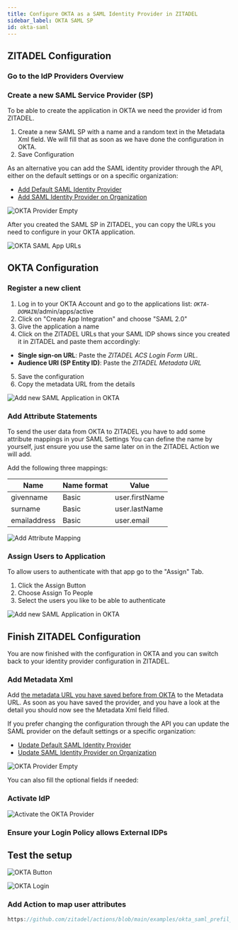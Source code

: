 ```yaml
---
title: Configure OKTA as a SAML Identity Provider in ZITADEL
sidebar_label: OKTA SAML SP
id: okta-saml
---
```



<Intro provider="OKTA"/>

## ZITADEL Configuration

### Go to the IdP Providers Overview

<IDPsOverview templates="SAML SP"/>

### Create a new SAML Service Provider (SP)

To be able to create the application in OKTA we need the provider id from ZITADEL.
1. Create a new SAML SP with a name and a random text in the Metadata Xml field.
We will fill that as soon as we have done the configuration in OKTA.
2. Save Configuration

As an alternative you can add the SAML identity provider through the API, either on the default settings or on a specific organization:
- [Add Default SAML Identity Provider](/docs/apis/resources/admin/admin-service-add-saml-provider)
- [Add SAML Identity Provider on Organization](/docs/apis/resources/mgmt/management-service-add-saml-provider)

![OKTA Provider Empty](/img/guides/zitadel_okta_saml_provider_empty.png)

After you created the SAML SP in ZITADEL, you can copy the URLs you need to configure in your OKTA application.

![OKTA SAML App URLs](/img/guides/zitadel_okta_saml_provider_urls.png)

## OKTA Configuration

### Register a new client

1. Log in to your OKTA Account and go to the applications list: *`OKTA-DOMAIN`*/admin/apps/active
2. Click on "Create App Integration" and choose "SAML 2.0"
3. Give the application a name
4. Click on the ZITADEL URLs that your SAML IDP shows since you created it in ZITADEL and paste them accordingly:
- **Single sign-on URL**: Paste the *ZITADEL ACS Login Form URL*.
- **Audience URI (SP Entity ID)**: Paste the *ZITADEL Metadata URL*
5. Save the configuration
6. Copy the metadata URL from the details

![Add new SAML Application in OKTA](/img/guides/okta_add_saml_app.png)

### Add Attribute Statements

To send the user data from OKTA to ZITADEL you have to add some attribute mappings in your SAML Settings
You can define the name by yourself, just ensure you use the same later on in the ZITADEL Action we will add.

Add the following three mappings:

| Name         | Name format | Value          |
| ------------ | ----------- |--------------- |
| givenname    | Basic       | user.firstName |
| surname      | Basic       | user.lastName  |
| emailaddress | Basic       | user.email     |

![Add Attribute Mapping ](/img/guides/okta_saml_attribute_mapping.png)

### Assign Users to Application

To allow users to authenticate with that app go to the "Assign" Tab.
1. Click the Assign Button
2. Choose Assign To People
3. Select the users you like to be able to authenticate

![Add new SAML Application in OKTA](/img/guides/okta_assign_user_to_app.png)

## Finish ZITADEL Configuration

You are now finished with the configuration in OKTA and you can switch back to your identity provider configuration in ZITADEL.

### Add Metadata Xml

Add [the metadata URL you have saved before from OKTA](#register-a-new-client) to the Metadata URL.
As soon as you have saved the provider, and you have a look at the detail you should now see the Metadata Xml field filled.

If you prefer changing the configuration through the API you can update the SAML provider on the default settings or a specific organization:
- [Update Default SAML Identity Provider](/docs/apis/resources/admin/admin-service-update-saml-provider)
- [Update SAML Identity Provider on Organization](/docs/apis/resources/mgmt/management-service-update-saml-provider)

![OKTA Provider Empty](/img/guides/zitadel_okta_saml_provider_filled.png)

You can also fill the optional fields if needed:

<GeneralConfigDescription provider_account="OKTA account" />

### Activate IdP

<Activate/>

![Activate the OKTA Provider](/img/guides/zitadel_activate_okta_saml.png)

### Ensure your Login Policy allows External IDPs

<CustomLoginPolicy/>

## Test the setup

<TestSetup loginscreen="your OKTA login"/>

![OKTA Button](/img/guides/zitadel_login_okta.png)

![OKTA Login](/img/guides/okta_login.png)

### Add Action to map user attributes

<PrefillAction fields="username, firstname, lastname, email and email verified" provider="OKTA"/>

```js reference
https://github.com/zitadel/actions/blob/main/examples/okta_saml_prefil_register_form.js
```

